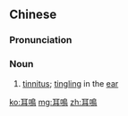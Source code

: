 {{also|耳鸣}}
==Chinese==
{{zh-forms|s=耳鸣}}
{{wikipedia|lang=zh}}

===Pronunciation===
{{zh-pron
|m=ěrmíng
|cat=n
}}

===Noun===
{{zh-noun}}

# [[tinnitus]]; [[tingling]] in the [[ear]]

{{zh-cat|Hearing|Pathology}}

[[ko:耳鳴]]
[[mg:耳鳴]]
[[zh:耳鳴]]